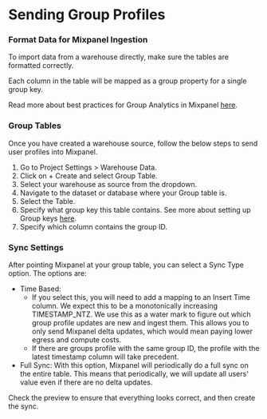 # Sending Group Profiles 

### Format Data for Mixpanel Ingestion

To import data from a warehouse directly, make sure the tables are formatted correctly.

Each column in the table will be mapped as a group property for a single group key.  

Read more about best practices for Group Analytics in Mixpanel [here](/docs/features/advanced/group-analytics).


### Group Tables

Once you have created a warehouse source, follow the below steps to send user profiles into Mixpanel.
1. Go to Project Settings > Warehouse Data.
2. Click on + Create and select Group Table.
3. Select your warehouse as source from the dropdown.
4. Navigate to the dataset or database where your Group table is.
5. Select the Table.
6. Specify what group key this table contains. See more about setting up Group keys [here](/docs/features/advanced/group-analytics#group-keys-in-project-settings).
7. Specify which column contains the group ID.

### Sync Settings
After pointing Mixpanel at your group table, you can select a Sync Type option. The options are: 
- Time Based: 
    - If you select this, you will need to add a mapping to an Insert Time column. We expect this to be a monotonically increasing TIMESTAMP_NTZ. We use this as a water mark to figure out which group profile updates are new and ingest them. This allows you to only send Mixpanel delta updates, which would mean paying lower egress and compute costs.
    - If there are groups profile with the same group ID, the profile with the latest timestamp column will take precedent.  
- Full Sync: With this option, Mixpanel will periodically do a full sync on the entire table. This means that periodically, we will update all users' value even if there are no delta updates. 

Check the preview to ensure that everything looks correct, and then create the sync.
